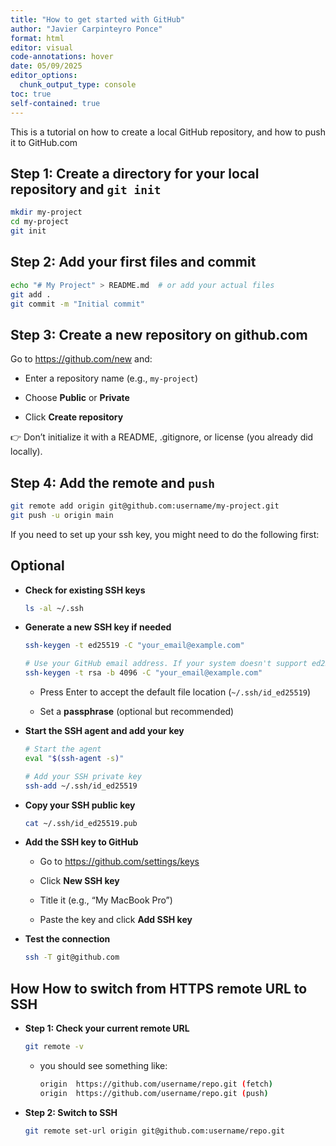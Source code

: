 ```yaml
---
title: "How to get started with GitHub"
author: "Javier Carpinteyro Ponce"
format: html
editor: visual
code-annotations: hover
date: 05/09/2025
editor_options: 
  chunk_output_type: console
toc: true
self-contained: true
---
```


This is a tutorial on how to create a local GitHub repository, and how to push it to GitHub.com

## Step 1: Create a directory for your local repository and `git init`

``` {#mkdir .bash}
mkdir my-project
cd my-project
git init
```

## Step 2: Add your first files and commit

``` {#commit .bash}
echo "# My Project" > README.md  # or add your actual files
git add .
git commit -m "Initial commit"
```

## Step 3: Create a new repository on github.com

Go to <https://github.com/new> and:

-   Enter a repository name (e.g., `my-project`)

-   Choose **Public** or **Private**

-   Click **Create repository**

👉 Don’t initialize it with a README, .gitignore, or license (you already did locally).

## Step 4: Add the remote and `push`

``` {#push .bash}
git remote add origin git@github.com:username/my-project.git
git push -u origin main
```

If you need to set up your ssh key, you might need to do the following first:

## Optional

-   **Check for existing SSH keys**

    ``` {#ls .bash}
    ls -al ~/.ssh
    ```

-   **Generate a new SSH key if needed**

    ``` {#ssh-key .bash}
    ssh-keygen -t ed25519 -C "your_email@example.com"

    # Use your GitHub email address. If your system doesn't support ed25519, fall back to:
    ssh-keygen -t rsa -b 4096 -C "your_email@example.com"
    ```

    -   Press Enter to accept the default file location (`~/.ssh/id_ed25519`)

    -   Set a **passphrase** (optional but recommended)

-   **Start the SSH agent and add your key**

    ``` {#addssh .bash}
    # Start the agent
    eval "$(ssh-agent -s)"

    # Add your SSH private key
    ssh-add ~/.ssh/id_ed25519
    ```

-   **Copy your SSH public key**

    ``` {#cp .bash}
    cat ~/.ssh/id_ed25519.pub
    ```

-   **Add the SSH key to GitHub**

    -   Go to <https://github.com/settings/keys>

    -   Click **New SSH key**

    -   Title it (e.g., "My MacBook Pro")

    -   Paste the key and click **Add SSH key**

-   **Test the connection**

    ``` {#testcon .bash}
    ssh -T git@github.com
    ```

## How How to switch from **HTTPS remote URL to SSH**

-   **Step 1: Check your current remote URL**

    ``` {#remote .bash}
    git remote -v
    ```

    -   you should see something like:

        ``` {#remotemessage .bash}
        origin  https://github.com/username/repo.git (fetch)
        origin  https://github.com/username/repo.git (push)
        ```

-   **Step 2: Switch to SSH**

    ``` {#switchssh .bash}
    git remote set-url origin git@github.com:username/repo.git
    ```